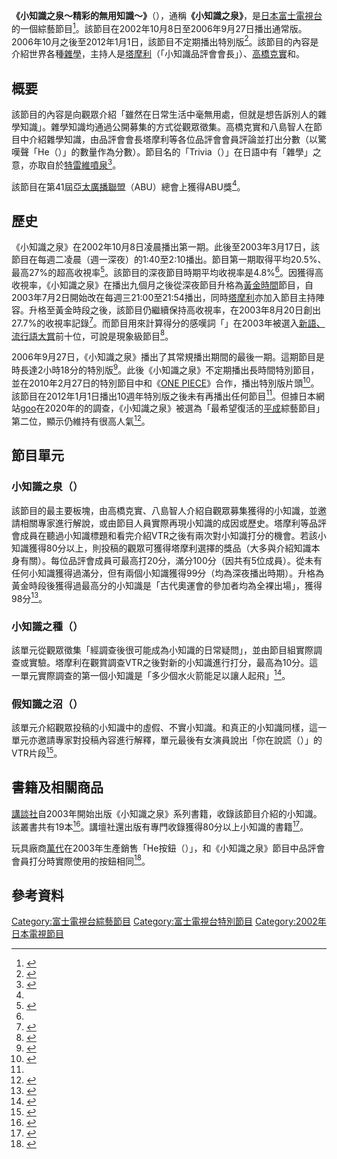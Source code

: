 {{NoteTA
|T=zh-hk:小知識之泉;zh-tw:冷知識之泉;zh-cn:冷知识之泉;
|1=zh-hk:小知識之泉;zh-tw:冷知識之泉;zh-cn:冷知识之泉;
|2=zh-hk:小知識之泉〜精彩的無用知識〜;zh-tw:冷知識之泉～奇妙的無用知識～;zh-cn:冷知识之泉～奇妙的无用知识～;
|3=zh-hk:小知識;zh-tw:冷知識;zh-cn:冷知识;
}}

{{Infobox television
| bgcolour             = #00FFFF
| show_name            = 小知識之泉〜精彩的無用知識〜
| original_name        = {{lang|ja|トリビアの泉 〜素晴らしきムダ知識〜}}
| image                = 
| caption              = 
| genre                = 綜藝節目
| producer             = 
| starring             = 
| country              = {{JPN}}
| language             = 
| company              = [[富士電視台|富士電視台]]
| runtime              = 54分鐘（每週三 21:00-21:54）（[[日本標準時間|JST]]）
| channel              = [[富士電視網|富士電視網]]（FNS）加盟台、[[青森放送|青森放送]]、[[山梨放送|山梨放送]]、[[四國放送|四國放送]]、[[山口電視台|山口電視台]]
| first_aired          = 2002年10月8日
| opentheme            = 
| last_aired           = 2012年1月1日
| website              = https://www.fujitv.co.jp/b_hp/trivia/
}}

'''《小知識之泉〜精彩的無用知識〜》'''（{{lang-ja|トリビアの泉 ～素晴らしきムダ知識～}}），通稱'''《小知識之泉》'''，是[[日本|日本]][[富士電視台|富士電視台]]的一個綜藝節目<ref>{{cite web|url=https://www.daily.co.jp/gossip/2020/05/28/0013376996.shtml|script-title=ja:八嶋智人が激務看護師に“神対応”ツイートで話題　トリビアの泉ファン喜ぶ|accessdate=2021-03-21|publisher={{lang|ja|デイリースポーツ}}|language=ja|dead-url=no|archive-date=2020-10-09|archive-url=https://web.archive.org/web/20201009203840/https://www.daily.co.jp/gossip/2020/05/28/0013376996.shtml}}</ref>。該節目在2002年10月8日至2006年9月27日播出通常版。2006年10月之後至2012年1月1日，該節目不定期播出特別版<ref name="pr">{{cite web|url=https://prtimes.jp/main/html/rd/p/000000254.000000084.html|script-title=ja:【フジテレビ】 『トリビアの泉　祝10周年！　あけましてムダ知識SP』 元日1月1日（日）午後9時～11時30分放送|accessdate=2021-03-21|publisher={{lang|ja|PR TIMES}}|language=ja|dead-url=no|archive-date=2021-03-21|archive-url=https://web.archive.org/web/20210321160432/https://prtimes.jp/main/html/rd/p/000000254.000000084.html}}</ref>。該節目的內容是介紹世界各種[[雜學|雜學]]，主持人是[[塔摩利|塔摩利]]（「小知識品評會會長」）、[[高橋克實|高橋克實]]和{{link-ja|八島智人|八嶋智人}}。

== 概要 ==
該節目的內容是向觀眾介紹「雖然在日常生活中毫無用處，但就是想告訴別人的雜學知識」。雜學知識均通過公開募集的方式從觀眾徵集。高橋克實和八島智人在節目中介紹雜學知識，由品評會會長塔摩利等各位品評會會員評論並打出分數（以驚嘆聲「He（{{lang|ja|へぇ}}）」的數量作為分數）。節目名的「Trivia（{{lang|ja|トリビア}}）」在日語中有「雜學」之意，亦取自於[[特雷維噴泉|特雷維噴泉]]<ref name="shashi">{{cite book |author={{lang|ja|フジテレビジョン}}|script-title=ja:『フジテレビ開局50年史』 |year=2009 |publisher={{lang|ja|フジテレビジョン}} |location=東京都 |isbn=}}{{NDL|22038329}}{{ja}}</ref>{{rp|327}}。

該節目在第41屆[[亞太廣播聯盟|亞太廣播聯盟]]（ABU）總會上獲得ABU獎<ref name="shashi"></ref>{{rp|327}}。

== 歷史 ==
《小知識之泉》在2002年10月8日凌晨播出第一期。此後至2003年3月17日，該節目在每週二凌晨（週一深夜）的1:40至2:10播出。節目第一期取得平均20.5%、最高27%的超高收視率<ref>{{cite web|url=https://www.narinari.com/Nd/200307925.html|script-title=ja:フジテレビ系「トリビアの泉」、初回瞬間最高視聴率は27%。|accessdate=2021-03-21|publisher={{lang|ja|ナリナリドットコム}}|language=ja|dead-url=no|archive-date=2021-03-21|archive-url=https://web.archive.org/web/20210321160455/https://www.narinari.com/Nd/200307925.html}}</ref>。該節目的深夜節目時期平均收視率是4.8%<ref name="shashi"></ref>{{rp|327}}。因獲得高收視率，《小知識之泉》在播出九個月之後從深夜節目升格為[[黃金時間|黃金時間]]節目，自2003年7月2日開始改在每週三21:00至21:54播出，同時[[塔摩利|塔摩利]]亦加入節目主持陣容。升格至黃金時段之後，該節目仍繼續保持高收視率，在2003年8月20日創出27.7%的收視率記錄<ref>{{cite web|url=https://www.videor.co.jp/tvrating/past_tvrating/top30/200330.html|script-title=ja:2003年　年間高世帯視聴率番組30（関東地区）|accessdate=2021-03-21|publisher={{lang|ja|ビデオリサーチ}}|language=ja|dead-url=no|archive-date=2018-09-10|archive-url=https://web.archive.org/web/20180910211139/https://www.videor.co.jp/tvrating/past_tvrating/top30/200330.html}}</ref>。而節目用來計算得分的感嘆詞「{{lang|ja|へぇ}}」在2003年被選入[[新語、流行語大賞|新語、流行語大賞]]前十位，可說是現象級節目<ref>{{cite web|url=https://www.jiyu.co.jp/singo/index.php?eid=00020|script-title=ja:第20回 2003年 授賞語|accessdate=2021-03-21|publisher={{lang|ja|新語・流行語大賞}}|language=ja|dead-url=no|archive-date=2021-03-21|archive-url=https://web.archive.org/web/20210321160410/https://www.jiyu.co.jp/singo/index.php?eid=00020}}</ref>。

2006年9月27日，《小知識之泉》播出了其常規播出期間的最後一期。這期節目是時長達2小時18分的特別版<ref>{{cite web|url=https://www.oricon.co.jp/prof/100858/tv/p/58/|script-title=ja:タモリのTV出演情報|accessdate=2021-03-21|publisher={{lang|ja|オリコンニュース}}|language=ja|dead-url=no}}</ref>。此後《小知識之泉》不定期播出長時間特別節目，並在2010年2月27日的特別節目中和《[[ONE_PIECE_(動畫)|ONE PIECE]]》合作，播出特別版片頭<ref>{{cite web|url=https://www.oricon.co.jp/news/73507/full/|script-title=ja:『トリビアの泉』が2年ぶりの復活で『ワンピース』とコラボ! さらにギネス記録も達成|accessdate=2021-03-21|publisher={{lang|ja|オリコンニュース}}|language=ja|dead-url=no|archive-date=2021-03-21|archive-url=https://web.archive.org/web/20210321160415/https://www.oricon.co.jp/news/73507/full/}}</ref>。該節目在2012年1月1日播出10週年特別版之後未有再播出任何節目<ref name="pr"></ref>。但據日本網站[[goo|goo]]在2020年的的調查，《小知識之泉》被選為「最希望復活的[[平成|平成]]綜藝節目」第二位，顯示仍維持有很高人氣<ref>{{cite web|url=https://ranking.goo.ne.jp/column/6323/|script-title=ja:復活してほしい！平成のバラエティー番組ランキング|accessdate=2021-03-21|publisher={{lang|ja|goo}}|language=ja|dead-url=no|archive-date=2021-03-21|archive-url=https://web.archive.org/web/20210321160453/https://ranking.goo.ne.jp/column/6323/}}</ref>。

== 節目單元 ==
=== 小知識之泉（{{lang|ja|トリビアの泉}}）===
該節目的最主要板塊，由高橋克實、八島智人介紹自觀眾募集獲得的小知識，並邀請相關專家進行解說，或由節目人員實際再現小知識的成因或歷史。塔摩利等品評會成員在聽過小知識標題和看完介紹VTR之後有兩次對小知識打分的機會。若該小知識獲得80分以上，則投稿的觀眾可獲得塔摩利選擇的獎品（大多與介紹知識本身有關）。每位品評會成員可最高打20分，滿分100分（因共有5位成員）。從未有任何小知識獲得過滿分，但有兩個小知識獲得99分（均為深夜播出時期）。升格為黃金時段後獲得過最高分的小知識是「古代奧運會的參加者均為全裸出場」，獲得98分<ref>{{cite web|url=https://www.excite.co.jp/news/article/E1436952393085/|script-title=ja:昔のオリンピックは全裸！ 大人気だった『トリビアの泉』を振り返る|accessdate=2021-03-21|publisher={{lang|ja|エキサイト}}|language=ja|dead-url=no|archive-date=2021-10-15|archive-url=https://web.archive.org/web/20211015101536/https://www.excite.co.jp/news/article/E1436952393085/}}</ref>。
===小知識之種（{{lang|ja|トリビアの種}}） ===
該單元從觀眾徵集「經調查後很可能成為小知識的日常疑問」，並由節目組實際調查或實驗。塔摩利在觀賞調查VTR之後對新的小知識進行打分，最高為10分。這一單元實際調查的第一個小知識是「多少個水火箭能足以讓人起飛」<ref>{{cite web|url=https://www.youtube.com/watch?v=mrWxv4PI37Y|script-title=ja:【トリビアの種】ペットボトルロケット□□□本で人間は飛べる【満開】|accessdate=2021-03-21|publisher={{lang|ja|YouTube}}|language=ja|dead-url=no|archive-date=2021-03-21|archive-url=https://web.archive.org/web/20210321160716/https://www.youtube.com/watch?v=mrWxv4PI37Y}}</ref>。
===假知識之沼（{{lang|ja|ガセビアの沼}}） ===
該單元介紹觀眾投稿的小知識中的虛假、不實小知識。和真正的小知識同樣，這一單元亦邀請專家對投稿內容進行解釋，單元最後有女演員說出「你在說謊（{{lang|ja|うそつき}}）」的VTR片段<ref>{{cite web|url=https://www.youtube.com/watch?v=8eR3UgBGPe8|script-title=ja:ガセビアの沼の"うそつき!"のまとめ コメント付|accessdate=2021-03-21|publisher={{lang|ja|YouTube}}|language=ja|dead-url=no|archive-date=2021-03-21|archive-url=https://web.archive.org/web/20210321160545/https://www.youtube.com/watch?v=8eR3UgBGPe8}}</ref>。

== 書籍及相關商品 ==
[[講談社|講談社]]自2003年開始出版《小知識之泉》系列書籍，收錄該節目介紹的小知識。該叢書共有19本<ref>{{cite web|url=https://iss.ndl.go.jp/books/R100000096-I001225669-00|script-title=ja:トリビアの泉 : へぇの本 素晴らしきムダ知識|accessdate=2021-03-21|publisher={{lang|ja|国立国会図書館}}|language=ja|dead-url=no|archive-date=2021-05-15|archive-url=https://web.archive.org/web/20210515183133/https://iss.ndl.go.jp/books/R100000096-I001225669-00}}</ref>。講壇社還出版有專門收錄獲得80分以上小知識的書籍<ref>{{cite web|url=https://iss.ndl.go.jp/books/R100000002-I000009193577-00|script-title=ja:金のへぇ : トリビアの泉金の脳だけセレクション|accessdate=2021-03-21|publisher={{lang|ja|国立国会図書館}}|language=ja|dead-url=no|archive-date=2021-03-21|archive-url=https://web.archive.org/web/20210321160352/https://iss.ndl.go.jp/books/R100000002-I000009193577-00}}</ref>。

玩具廠商[[萬代|萬代]]在2003年生產銷售「He按鈕（{{lang|ja|へぇボタン}}）」，和《小知識之泉》節目中品評會會員打分時實際使用的按鈕相同<ref>{{cite web|url=https://www.asovision.com/products//lineup/details.php?detail=4543112203748000|script-title=ja:へぇボタン|accessdate=2021-03-21|publisher={{lang|ja|バンダイ}}|language=ja|dead-url=no|archive-date=2021-03-21|archive-url=https://web.archive.org/web/20210321160509/https://www.asovision.com/products//lineup/details.php?detail=4543112203748000}}</ref>。

== 參考資料 ==
{{Reflist}}

{{DEFAULTSORT:Toribia no Izumi}}
[[Category:富士電視台綜藝節目|Category:富士電視台綜藝節目]]
[[Category:富士電視台特別節目|Category:富士電視台特別節目]]
[[Category:2002年日本電視節目|Category:2002年日本電視節目]]